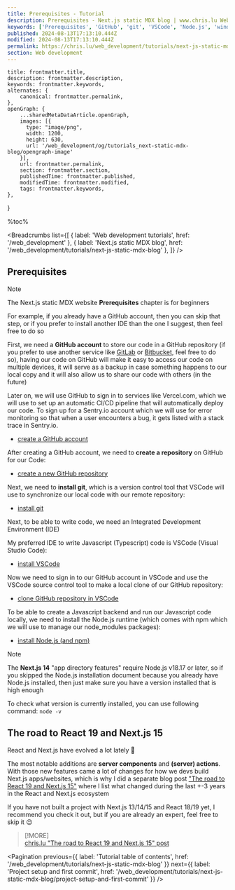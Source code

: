 ```yaml
---
title: Prerequisites - Tutorial
description: Prerequisites - Next.js static MDX blog | www.chris.lu Web development tutorials
keywords: ['Prerequisites', 'GitHub', 'git', 'VSCode', 'Node.js', 'windows', 'linux', 'mac osx']
published: 2024-08-13T17:13:10.444Z
modified: 2024-08-13T17:13:10.444Z
permalink: https://chris.lu/web_development/tutorials/next-js-static-mdx-blog/prerequisites
section: Web development
---
```



    title: frontmatter.title,
    description: frontmatter.description,
    keywords: frontmatter.keywords,
    alternates: {
        canonical: frontmatter.permalink,
    },
    openGraph: {
        ...sharedMetaDataArticle.openGraph,
        images: [{
          type: "image/png",
          width: 1200,
          height: 630,
          url: '/web_development/og/tutorials_next-static-mdx-blog/opengraph-image'
        }],
        url: frontmatter.permalink,
        section: frontmatter.section,
        publishedTime: frontmatter.published,
        modifiedTime: frontmatter.modified,
        tags: frontmatter.keywords,
    },
}

%toc%

<article>

<Breadcrumbs list={[
    { label: 'Web development tutorials', href: '/web_development' },
    { label: 'Next.js static MDX blog', href: '/web_development/tutorials/next-js-static-mdx-blog' },
]} />

# Prerequisites

> [!NOTE]  
> The Next.js static MDX website **Prerequisites** chapter is for beginners
>  
> For example, if you already have a GitHub account, then you can skip that step, or if you prefer to install another IDE than the one I suggest, then feel free to do so

First, we need a **GitHub account** to store our code in a GitHub repository (if you prefer to use another service like [GitLab](https://about.gitlab.com/) or [Bitbucket](https://bitbucket.org/), feel free to do so), having our code on GitHub will make it easy to access our code on multiple devices, it will serve as a backup in case something happens to our local copy and it will also allow us to share our code with others (in the future)

Later on, we will use GitHub to sign in to services like Vercel.com, which we will use to set up an automatic CI/CD pipeline that will automatically deploy our code. To sign up for a Sentry.io account which we will use for error monitoring so that when a user encounters a bug, it gets listed with a stack trace in Sentry.io.

* [create a GitHub account](/web_development/posts/github)

After creating a GitHub account, we need to **create a repository** on GitHub for our Code:

* [create a new GitHub repository](/web_development/posts/github#create-a-repository)

Next, we need to **install git**, which is a version control tool that VSCode will use to synchronize our local code with our remote repository:

* [install git](/web_development/posts/git)

Next, to be able to write code, we need an Integrated Development Environment (IDE)

My preferred IDE to write Javascript (Typescript) code is VSCode (Visual Studio Code):

* [install VSCode](/web_development/posts/vscode)

Now we need to sign in to our GitHub account in VSCode and use the VSCode source control tool to make a local clone of our GitHub repository:

* [clone GitHub repository in VSCode](/web_development/posts/vscode#cloning-your-github-repository-in-vscode)

To be able to create a Javascript backend and run our Javascript code locally, we need to install the Node.js runtime (which comes with npm which we will use to manage our node_modules packages):

* [install Node.js (and npm)](/web_development/posts/node-js)

> [!NOTE]  
> The **Next.js 14** "app directory features" require Node.js v18.17 or later, so if you skipped the Node.js installation document because you already have Node.js installed, then just make sure you have a version installed that is high enough
>  
> To check what version is currently installed, you can use following command: `node -v`

## The road to React 19 and Next.js 15

React and Next.js have evolved a lot lately 🚀

The most notable additions are **server components** and **(server) actions**. With those new features came a lot of changes for how we devs build Next.js apps/websites, which is why I did a separate blog post ["The road to React 19 and Next.js 15"](/web_development/posts/road-to-react-19-next-js-15) where I list what changed during the last +-3 years in the React and Next.js ecosystem

If you have not built a project with Next.js 13/14/15 and React 18/19 yet, I recommend you check it out, but if you are already an expert, feel free to skip it 😉

> [!MORE]  
> [chris.lu "The road to React 19 and Next.js 15" post](/web_development/posts/road-to-react-19-next-js-15)  

<Pagination
    previous={{ label: 'Tutorial table of contents', href: '/web_development/tutorials/next-js-static-mdx-blog' }}
    next={{ label: 'Project setup and first commit', href: '/web_development/tutorials/next-js-static-mdx-blog/project-setup-and-first-commit' }}
/>

</article>
